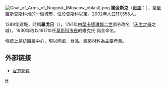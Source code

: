 {{coord|55|51|N|38|27|E|display=title}}
[[File:Coat_of_Arms_of_Noginsk_(Moscow_oblast).png|right]]
'''諾金斯克'''（[[俄語|俄語]]：'''{{lang|ru|Ноги́нск}}'''），是[[俄羅斯|俄羅斯]][[莫斯科州|莫斯科州]]的一個城市，位於[[莫斯科|莫斯科]]以東。2002年人口117,555人。

1389年建城，時稱'''羅戈日'''（{{lang|ru|Рогожи}}），1781年由[[葉卡捷琳娜二世|葉卡捷琳娜二世]]頒令改名{{lang|ru|Богородск}}（[[天主之母|天主之母]]之城）。1930年改以1917年任[[莫斯科市長|莫斯科市長]]的維克托·諾金命名。

傳統上是[[紡織業|紡織業]]中心，現以[[陶瓷|陶瓷]]、食品、建築材料為主要產業。

==外部链接==
* [http://www.noginsk.ru 官方網頁]{{Wayback|url=http://www.noginsk.ru/ |date=20200217103943 }}{{ru icon}}

{{Cities and towns in Moscow Oblast}}

[[Category:莫斯科州城市|Н]]
